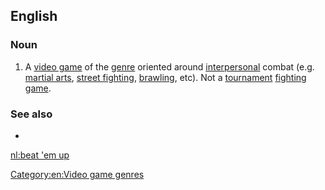 ==English==

===Noun===
{{en-noun|head=[[beat]] [['em]] [[up]]}}

# {{label|en|video games}} A [[video game]] of the [[genre]] oriented around [[interpersonal]] combat (e.g. [[martial arts]], [[street fighting]], [[brawling]], etc). Not a [[tournament]] [[fighting game]].

===See also===
* {{l|en|shoot 'em up}}

[[Category:en:Video game genres]]

[[nl:beat 'em up]]